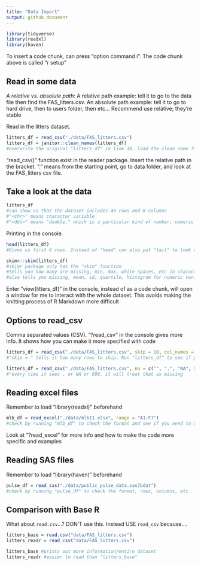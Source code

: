 ```yaml
---
title: "Data Import"
output: github_document
---
```


```r
library(tidyverse)
library(readxl)
library(haven)
```

To insert a code chunk, can press "option command i". The code chunk above is called "r setup"

## Read in some data
*A relative vs. absolute path*: A relative path example: tell it to go to the data file then find the FAS_litters.csv. An absolute path example: tell it to go to hard drive, then to users folder, then etc... Recommend use relative; they're stable

Read in the litters dataset.
```r
litters_df = read_csv("./data/FAS_litters.csv")
litters_df = janitor::clean_names(litters_df)
#overwrite the original "litters_df" in line 18. load the clean_name function which is in the janitor package. Can load janitor package with tidyverse above but we only want the clean_name function so we write it with the ::. Running it basically changes the variable names (ex. "GD of Birth" to "gd_of_birth") in snake case.
```
"read_csv()" function exist in the reader package. Insert the relative path in the bracket. "." means from the starting point, go to data folder, and look at the FAS_litters csv file.

## Take a look at the data

```r
litters_df
#can show us that the dataset includes 49 rows and 8 columns
#"<chr>" means character variable
#"<dbl>" means "double," which is a particular kind of number; numeric variable
```

Printing in the console.
```r
head(litters_df)
#Gives us first 6 rows. Instead of "head" can also put "tail" to look at the last few rows.
```

```r
skimr::skim(litters_df)
#skimr package only has the "skim" function
#tells you how many are missing, min, max, white spaces, etc in character variables
#also tells you missing, mean, sd, quartile, histogram for numeric variables
```

Enter "view(litters_df)" in the console, instead of as a code chunk, will open a window for me to interact with the whole dataset. This avoids making the knitting process of R Markdown more difficult

## Options to read_csv
Comma separated values (CSV). 
"?read_csv" in the console gives more info. It shows how you can make it more specified with code

```r
litters_df = read_csv("./data/FAS_litters.csv", skip = 10, col_names = FALSE)
#"skip = " tells it how many rows to skip. Run "litters_df" to see if properly skipped. Add "col_names = FALSE" if skipping it messed up the top row.
```

```r
litters_df = read_csv("./data/FAS_litters.csv", na = c("", ".", "NA", 999))
#"every time it sees , or NA or 999, it will treat that as missing 
```

## Reading excel files

Remember to load "library(readxl)" beforehand
```r
mlb_df = read_excel("./data/mlb11.xlsx", range = "A1:F7")
#check by running "mlb_df" to check the format and see if you need to use janitor/clean_names to clean anything. Can also view the dataset by running "view(mlb_df)" in console.
```
Look at "?read_excel" for more info and how to make the code more specific and examples

## Reading SAS files

Remember to load "library(haven)" beforehand
```r
pulse_df = read_sas("./data/public_pulse_data.sas7bdat")
#check by running "pulse_df" to check the format, rows, columns, etc
```

## Comparison with Base R

What about `read.csv`...? DON'T use this. Instead USE `read_csv` because....
```r
litters_base = read.csv("data/FAS_litters.csv")
litters_readr = read_csv("data/FAS_litters.csv")

litters_base #prints out more information/entire dataset 
litters_readr #easier to read than "litters_base"
```

